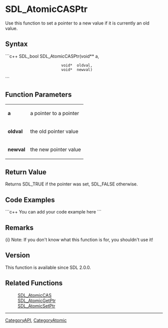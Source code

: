 <!-- pragma section-numbers off -->
<!-- pragma disable-camelcase -->

= SDL_AtomicCASPtr =
Use this function to set a pointer to a new value if it is currently an old value.


== Syntax ==
```c++
SDL_bool SDL_AtomicCASPtr(void** a,
                          void*  oldval,
                          void*  newval)
```

== Function Parameters ==
{|
|'''a'''
|a pointer to a pointer
|-
|'''oldval'''
|the old pointer value
|-
|'''newval'''
|the new pointer value
|}

== Return Value ==
Returns SDL_TRUE if the pointer was set, SDL_FALSE otherwise.

== Code Examples ==
```c++
You can add your code example here
```

== Remarks ==
{i} Note: If you don't know what this function is for, you shouldn't use it!


== Version ==
This function is available since SDL 2.0.0.

== Related Functions ==
:[[SDL_AtomicCAS]]
:[[SDL_AtomicGetPtr]]
:[[SDL_AtomicSetPtr]]

----
[[CategoryAPI]], [[CategoryAtomic]]
